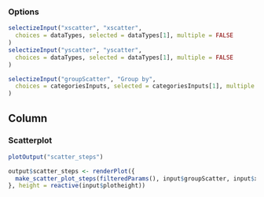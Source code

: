 ### Options
```r
selectizeInput("xscatter", "xscatter",
  choices = dataTypes, selected = dataTypes[1], multiple = FALSE
)
selectizeInput("yscatter", "yscatter",
  choices = dataTypes, selected = dataTypes[1], multiple = FALSE
)

selectizeInput("groupScatter", "Group by",
  choices = categoriesInputs, selected = categoriesInputs[1], multiple = FALSE
)
```

Column
--------------------------------------------

### Scatterplot  {data-height=1500}

```r
plotOutput("scatter_steps")
```

```r
output$scatter_steps <- renderPlot({
  make_scatter_plot_steps(filteredParams(), input$groupScatter, input$xscatter, input$yscatter, TRUE)
}, height = reactive(input$plotheight))
```